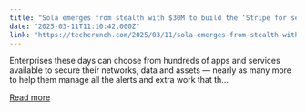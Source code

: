 ```yaml
---
title: "Sola emerges from stealth with $30M to build the ‘Stripe for security’"
date: "2025-03-11T11:10:42.000Z"
link: "https://techcrunch.com/2025/03/11/sola-emerges-from-stealth-with-30m-to-build-the-stripe-for-security/"
---
```


Enterprises these days can choose from hundreds of apps and services available to secure their networks, data and assets — nearly as many more to help them manage all the alerts and extra work that th...

[Read more](https://techcrunch.com/2025/03/11/sola-emerges-from-stealth-with-30m-to-build-the-stripe-for-security/)
